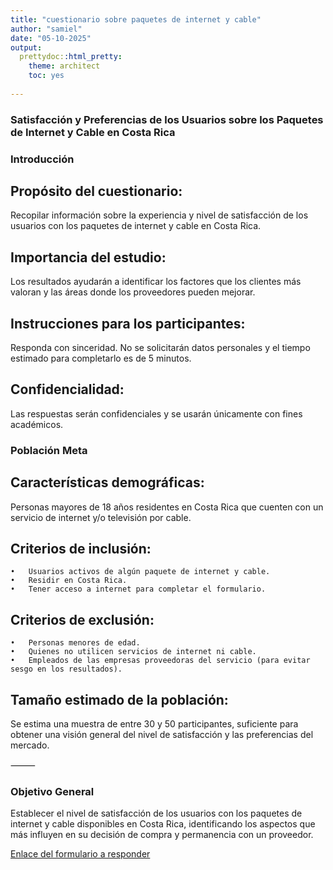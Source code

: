 ```yaml
---
title: "cuestionario sobre paquetes de internet y cable"
author: "samiel"
date: "05-10-2025"
output:
  prettydoc::html_pretty:
    theme: architect
    toc: yes 
    
---
```

### Satisfacción y Preferencias de los Usuarios sobre los Paquetes de Internet y Cable en Costa Rica

### Introducción

## Propósito del cuestionario:
Recopilar información sobre la experiencia y nivel de satisfacción de los usuarios con los paquetes de internet y cable en Costa Rica.

## Importancia del estudio:
Los resultados ayudarán a identificar los factores que los clientes más valoran y las áreas donde los proveedores pueden mejorar.

## Instrucciones para los participantes:
Responda con sinceridad. No se solicitarán datos personales y el tiempo estimado para completarlo es de 5 minutos.

## Confidencialidad:
Las respuestas serán confidenciales y se usarán únicamente con fines académicos.

### Población Meta

## Características demográficas:
Personas mayores de 18 años residentes en Costa Rica que cuenten con un servicio de internet y/o televisión por cable.

## Criterios de inclusión:
	•	Usuarios activos de algún paquete de internet y cable.
	•	Residir en Costa Rica.
	•	Tener acceso a internet para completar el formulario.

## Criterios de exclusión:
	•	Personas menores de edad.
	•	Quienes no utilicen servicios de internet ni cable.
	•	Empleados de las empresas proveedoras del servicio (para evitar sesgo en los resultados).

## Tamaño estimado de la población:
Se estima una muestra de entre 30 y 50 participantes, suficiente para obtener una visión general del nivel de satisfacción y las preferencias del mercado.

⸻

### Objetivo General

Establecer el nivel de satisfacción de los usuarios con los paquetes de internet y cable disponibles en Costa Rica, identificando los aspectos que más influyen en su decisión de compra y permanencia con un proveedor.


<a href="https://docs.google.com/forms/d/e/1FAIpQLSdAXmZLoyEOZL0q24IMmZ5kkWyKP39Ed-BYMruV-E7jT7g1kw/viewform?usp=preview">Enlace del formulario a responder </a>
